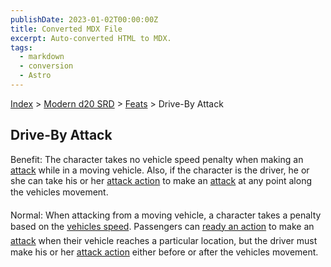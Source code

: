 ```yaml
---
publishDate: 2023-01-02T00:00:00Z
title: Converted MDX File
excerpt: Auto-converted HTML to MDX.
tags:
  - markdown
  - conversion
  - Astro
---
```


[Index](-index) > [Modern d20 SRD](modern-d20-srd-index) > [Feats](modern-d20-srd-feats-index) > Drive-By Attack

## Drive-By Attack

Benefit: The character takes no vehicle speed penalty when making an [attack](modern-d20-srd-combat-attack-roll) while in a moving vehicle. Also, if the character is the driver, he or she can take his or her [attack
action](modern-d20-srd-combat-attack-roll) to make an [attack](modern-d20-srd-combat-attack-actions) at any point along the vehicles movement.

Normal: When attacking from a moving vehicle, a character takes a penalty based on the [vehicles speed](modern-d20-srd-vehicle-movement-and-combat-vehicle-speed). Passengers can [ready
an action](modern-d20-srd-combat-special-initiative-actions) to make an [attack](modern-d20-srd-combat-attack-roll) when their vehicle reaches a particular location, but the driver must make his or her [attack
action](modern-d20-srd-combat-attack-actions) either before or after the vehicles movement.
